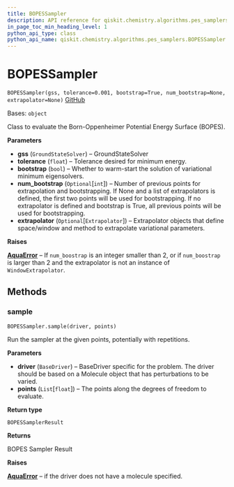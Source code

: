 ```yaml
---
title: BOPESSampler
description: API reference for qiskit.chemistry.algorithms.pes_samplers.BOPESSampler
in_page_toc_min_heading_level: 1
python_api_type: class
python_api_name: qiskit.chemistry.algorithms.pes_samplers.BOPESSampler
---
```


# BOPESSampler

<span id="qiskit.chemistry.algorithms.pes_samplers.BOPESSampler" />

`BOPESSampler(gss, tolerance=0.001, bootstrap=True, num_bootstrap=None, extrapolator=None)` [GitHub](https://github.com/qiskit-community/qiskit-aqua/tree/stable/0.9/qiskit/chemistry/algorithms/pes_samplers/bopes_sampler.py "view source code")

Bases: `object`

Class to evaluate the Born-Oppenheimer Potential Energy Surface (BOPES).

**Parameters**

*   **gss** (`GroundStateSolver`) – GroundStateSolver
*   **tolerance** (`float`) – Tolerance desired for minimum energy.
*   **bootstrap** (`bool`) – Whether to warm-start the solution of variational minimum eigensolvers.
*   **num\_bootstrap** (`Optional`\[`int`]) – Number of previous points for extrapolation and bootstrapping. If None and a list of extrapolators is defined, the first two points will be used for bootstrapping. If no extrapolator is defined and bootstrap is True, all previous points will be used for bootstrapping.
*   **extrapolator** (`Optional`\[`Extrapolator`]) – Extrapolator objects that define space/window and method to extrapolate variational parameters.

**Raises**

[**AquaError**](qiskit.aqua.AquaError "qiskit.aqua.AquaError") – If `num_boostrap` is an integer smaller than 2, or if `num_boostrap` is larger than 2 and the extrapolator is not an instance of `WindowExtrapolator`.

## Methods

### sample

<span id="qiskit.chemistry.algorithms.pes_samplers.BOPESSampler.sample" />

`BOPESSampler.sample(driver, points)`

Run the sampler at the given points, potentially with repetitions.

**Parameters**

*   **driver** (`BaseDriver`) – BaseDriver specific for the problem. The driver should be based on a Molecule object that has perturbations to be varied.
*   **points** (`List`\[`float`]) – The points along the degrees of freedom to evaluate.

**Return type**

`BOPESSamplerResult`

**Returns**

BOPES Sampler Result

**Raises**

[**AquaError**](qiskit.aqua.AquaError "qiskit.aqua.AquaError") – if the driver does not have a molecule specified.

